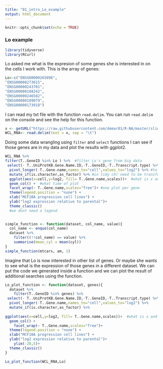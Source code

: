 ```yaml
---
title: "01_intro_Lo_example"
output: html_document
---
```


```r
knitr::opts_chunk$set(echo = TRUE)
```

### Lo example
```r
library(tidyverse)
library(RCurl)
```

Lo asked me what is the expresion of some genes she is interested in on the cells I work with. This is the array of genes:
```r
Lo<-c("ENSG00000265096",
"ENSG00000273015",
"ENSG00000243701",
"ENSG00000188242",
"ENSG00000246582",
"ENSG00000189079",
"ENSG00000173918")
```
I can read my txt file with the function `read.delim`. You can run `read.delim` on the console and see the help for this function. 
```r
x <- getURL("https://raw.githubusercontent.com/demar01/R-NA/master/slides/01-intro/data/WCL_RNA.txt")
WCL_RNA<- read.delim(text = x, sep = "\t")
```

Doing some data wrangling using `filter` and `select` functions I can see if those genes are in my data and plot the results with ggplot2.

```r
WCL_RNA %>% 
filter(T..GeneID %in% Lo ) %>%  #filter Lo's gene from big data
 select(- T..UniProtKB.Gene.Name.ID,-T..GeneID,-T..Transcript.type) %>% #keep only log2 values
  pivot_longer(-T..Gene.name,names_to="cell",values_to="log2") %>% #to put it in a tidy format 
  mutate_if(is.character,as_factor) %>% #in tidy chr need to be transform to factors
  ggplot(aes(x=cell,y=log2, fill= T..Gene.name,scales))+  #what is x and y in your plot
  geom_col() +  #what time of plot
  facet_wrap(~ T..Gene.name,scales="free")+ #one plot per gene
  theme(legend.position = "none") +
  xlab("MCF10A progression cell lines") +
  ylab("log2 expression relative to parental")+
  theme_classic()
  #we dont need a legend
  
```


```r
simple_function <- function(dataset, col_name, value){
  col_name <- enquo(col_name)
  dataset %>%
    filter((!!col_name) == value) %>%
    summarise(mean_cyl = mean(cyl))
}
simple_function(mtcars, am, 1)
```

Imagine that Lo is now interested in other list of genes. Or maybe she wants to see what is the expression of those genes in a different dataset. We can put the code we generated inside a function and we can plot the result of additional searches using the function. 
```r
Lo_plot_function <- function(dataset, genes){
  dataset %>%
    filter(T..GeneID %in% genes) %>% 
 select(- T..UniProtKB.Gene.Name.ID,-T..GeneID,-T..Transcript.type) %>% 
  pivot_longer(-T..Gene.name,names_to="cell",values_to="log2") %>% 
  mutate_if(is.character,as_factor) %>% 
    
ggplot(aes(x=cell,y=log2, fill= T..Gene.name,scales))+  #what is x and y in your plot
  geom_col() +
    facet_wrap(~ T..Gene.name,scales="free")+ 
  theme(legend.position = "none") +
  xlab("MCF10A progression cell lines") +
  ylab("log2 expression relative to parental")+
    ylim(-20,5)+
  theme_classic()
}
```

```r
Lo_plot_function(WCL_RNA,Lo)
```

